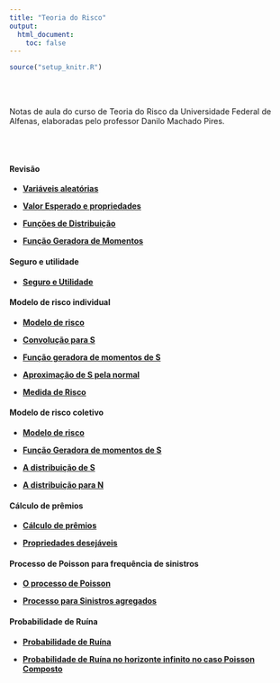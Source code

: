 ```yaml
---
title: "Teoria do Risco"
output:
  html_document:
    toc: false
---
```


```r
source("setup_knitr.R")
```

<br></br>

Notas de aula do curso de Teoria do Risco da Universidade Federal de Alfenas, elaboradas pelo professor Danilo Machado Pires.

<br></br>

#### Revisão

- <a href="https://atuaria.github.io/portalhalley/PDF/TeoriadoRisco/aula 1 - Variaveis aleatorias.pdf"target="_blank">**Variáveis aleatórias**</a>

- <a href="https://atuaria.github.io/portalhalley/PDF/TeoriadoRisco/aula 2 - Valor Esperado e propriedades.pdf"target="_blank">**Valor Esperado e propriedades**</a>

- <a href="https://atuaria.github.io/portalhalley/PDF/TeoriadoRisco/aula 3 - Funcoes de Distribuicao.pdf"target="_blank">**Funções de Distribuição**</a>

- <a href="https://atuaria.github.io/portalhalley/PDF/TeoriadoRisco/aula 4 - Funcao Geradora de Momentos.pdf"target="_blank">**Função Geradora de Momentos**</a>

#### Seguro e utilidade

- <a href="https://atuaria.github.io/portalhalley/PDF/TeoriadoRisco/aula 5 - Seguro e Utilidade.pdf"target="_blank">**Seguro e Utilidade**</a>

#### Modelo de risco individual

- <a href="https://atuaria.github.io/portalhalley/PDF/TeoriadoRisco/aula 6 - Modelo de risco.pdf"target="_blank">**Modelo de risco**</a>

- <a href="https://atuaria.github.io/portalhalley/PDF/TeoriadoRisco/aula 7 - Convolucao para S.pdf"target="_blank">**Convolução para S**</a>

- <a href="https://atuaria.github.io/portalhalley/PDF/TeoriadoRisco/aula 8 - Momentos de S.pdf"target="_blank">**Função geradora de momentos de S**</a>

- <a href="https://atuaria.github.io/portalhalley/PDF/TeoriadoRisco/aula 9 - Aproximacao de S pela normal.pdf"target="_blank">**Aproximação de S pela normal**</a>

- <a href="https://atuaria.github.io/portalhalley/PDF/TeoriadoRisco/aula 10 - Medida de Risco.pdf"target="_blank">**Medida de Risco**</a>

#### Modelo de risco coletivo

- <a href="https://atuaria.github.io/portalhalley/PDF/TeoriadoRisco/aula 11 - Modelo de risco.pdf"target="_blank">**Modelo de risco**</a>

- <a href="https://atuaria.github.io/portalhalley/PDF/TeoriadoRisco/aula 12 - Funcao Geradora de momentos de S.pdf"target="_blank">**Função Geradora de momentos de S**</a>

- <a href="https://atuaria.github.io/portalhalley/PDF/TeoriadoRisco/aula 13 - A distribuicao de S.pdf"target="_blank">**A distribuição de S**</a>

- <a href="https://atuaria.github.io/portalhalley/PDF/TeoriadoRisco/aula 14 - A distribuicao para N.pdf"target="_blank">**A distribuição para N**</a>

#### Cálculo de prêmios

- <a href="https://atuaria.github.io/portalhalley/PDF/TeoriadoRisco/aula 15 - Calculo de premios.pdf"target="_blank">**Cálculo de prêmios**</a>

- <a href="https://atuaria.github.io/portalhalley/PDF/TeoriadoRisco/aula 16 - Propriedades desejaveis.pdf"target="_blank">**Propriedades desejáveis**</a>

#### Processo de Poisson para frequência de sinistros

- <a href="https://atuaria.github.io/portalhalley/PDF/TeoriadoRisco/aula 17 - O processo de Poisson.pdf"target="_blank">**O processo de Poisson**</a>

- <a href="https://atuaria.github.io/portalhalley/PDF/TeoriadoRisco/aula 18 - Processo para Sinistros agregados.pdf"target="_blank">**Processo para Sinistros agregados**</a>

#### Probabilidade de Ruína

- <a href="https://atuaria.github.io/portalhalley/PDF/TeoriadoRisco/aula 19 - Probabilidade de Ruina.pdf"target="_blank">**Probabilidade de Ruína**</a>

- <a href="https://atuaria.github.io/portalhalley/PDF/TeoriadoRisco/aula 20 - Probabilidade de Ruina no horizonte infinito no caso Poisson Composto.pdf"target="_blank">**Probabilidade de Ruína no horizonte infinito no caso Poisson Composto**</a>

<br></br>
<br></br>


